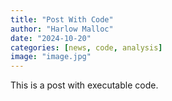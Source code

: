 ```yaml
---
title: "Post With Code"
author: "Harlow Malloc"
date: "2024-10-20"
categories: [news, code, analysis]
image: "image.jpg"
---
```


This is a post with executable code.
